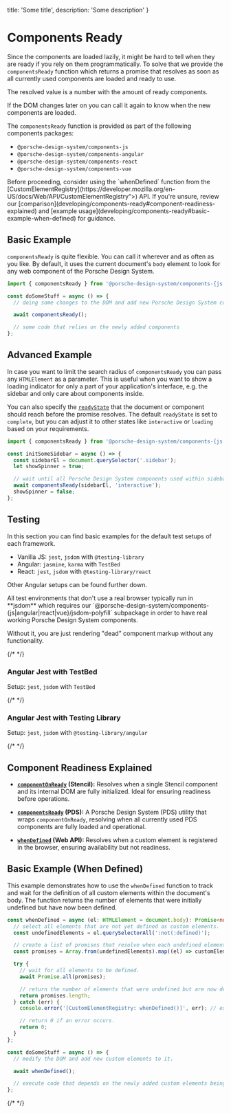 
  title: 'Some title',
  description: 'Some description'
}

# Components Ready

Since the components are loaded lazily, it might be hard to tell when they are ready if you rely on them
programmatically. To solve that we provide the `componentsReady` function which returns a promise that resolves as soon
as all currently used components are loaded and ready to use.

The resolved value is a number with the amount of ready components.

If the DOM changes later on you can call it again to know when the new components are loaded.

The `componentsReady` function is provided as part of the following components packages:

- `@porsche-design-system/components-js`
- `@porsche-design-system/components-angular`
- `@porsche-design-system/components-react`
- `@porsche-design-system/components-vue`

<Notification heading="Attention" state="warning">
  Before proceeding, consider using the `whenDefined` function from the [CustomElementRegistry](https://developer.mozilla.org/en-US/docs/Web/API/CustomElementRegistry">) API.
  If you're unsure, review our [comparison](developing/components-ready#component-readiness-explained) and [example usage](developing/components-ready#basic-example-when-defined) for guidance.
</Notification>

## Basic Example

`componentsReady` is quite flexible. You can call it wherever and as often as you like.
By default, it uses the current document's `body` element to look for any web component of the Porsche Design System.

```js
import { componentsReady } from '@porsche-design-system/components-{js|angular|react|vue}';

const doSomeStuff = async () => {
  // doing some changes to the DOM and add new Porsche Design System components to it

  await componentsReady();

  // some code that relies on the newly added components
};
```

## Advanced Example

In case you want to limit the search radius of `componentsReady` you can pass any `HTMLElement` as a parameter.
This is useful when you want to show a loading indicator for only a part of your application's interface, e.g. the
sidebar and only care about components inside.

You can also specify the [`readyState`](https://developer.mozilla.org/en-US/docs/Web/API/Document/readyState) that the
document or component should reach before the promise resolves. The default `readyState` is set to `complete`, but you
can adjust it to other states like `interactive` or `loading` based on your requirements.

```js
import { componentsReady } from '@porsche-design-system/components-{js|angular|react|vue}';

const initSomeSidebar = async () => {
  const sidebarEl = document.querySelector('.sidebar');
  let showSpinner = true;

  // wait until all Porsche Design System components used within sidebar are ready
  await componentsReady(sidebarEl, 'interactive');
  showSpinner = false;
};
```

## Testing

In this section you can find basic examples for the default test setups of each framework.

- Vanilla JS: `jest`, `jsdom` with `@testing-library`
- Angular: `jasmine`, `karma` with `TestBed`
- React: `jest`, `jsdom` with `@testing-library/react`

Other Angular setups can be found further down.

<Notification heading="Important note" heading-tag="h3" state="warning">
  All test environments that don't use a real browser typically run in **jsdom** which requires our `@porsche-design-system/components-{js|angular|react|vue}/jsdom-polyfill` subpackage in order to have real working Porsche Design System components.

  Without it, you are just rendering "dead" component markup without any functionality.
</Notification>

{/* <Playground :frameworkMarkup="codeSampleDefault" :showCodeEditor="false"></Playground> */}

### Angular Jest with TestBed

Setup: `jest`, `jsdom` with `TestBed`

{/* <Playground :frameworkMarkup="codeSampleAngularTestBed" :showCodeEditor="false"></Playground> */}

### Angular Jest with Testing Library

Setup: `jest`, `jsdom` with `@testing-library/angular`

{/* <Playground :frameworkMarkup="codeSampleAngularTestingLibrary" :showCodeEditor="false"></Playground> */}

## Component Readiness Explained

- **[`componentOnReady`](https://stenciljs.com/docs/api#componentonready) (Stencil):** Resolves when a single Stencil
component and its internal DOM are fully initialized. Ideal for ensuring readiness before operations.

- **[`componentsReady`](developing/components-ready#basic-example) (PDS):** A Porsche Design System (PDS) utility that
wraps `componentOnReady`, resolving when all currently used PDS components are fully loaded and operational.

- **[`whenDefined`](https://developer.mozilla.org/en-US/docs/Web/API/CustomElementRegistry/whenDefined) (Web API):**
Resolves when a custom element is registered in the browser, ensuring availability but not readiness.

## Basic Example (When Defined)

This example demonstrates how to use the `whenDefined` function to track and wait for the definition of all custom
elements within the document's body. The function returns the number of elements that were initially undefined but have
now been defined.

```ts
const whenDefined = async (el: HTMLElement = document.body): Promise<number> => {
  // select all elements that are not yet defined as custom elements.
  const undefinedElements = el.querySelectorAll(':not(:defined)');

  // create a list of promises that resolve when each undefined element is defined.
  const promises = Array.from(undefinedElements).map((el) => customElements.whenDefined(el.localName));

  try {
    // wait for all elements to be defined.
    await Promise.all(promises);

    // return the number of elements that were undefined but are now defined.
    return promises.length;
  } catch (err) {
    console.error('[CustomElementRegistry: whenDefined()]', err); // eslint-disable-line no-console

    // return 0 if an error occurs.
    return 0;
  }
};

const doSomeStuff = async () => {
  // modify the DOM and add new custom elements to it.

  await whenDefined();

  // execute code that depends on the newly added custom elements being registered and available in the browser.
};
```

{/* <script lang="ts">

  @Component
  codeSampleDefault = getComponentsReadyCodeSamples('default');
  codeSampleAngularTestBed = getComponentsReadyCodeSamples('testbed');
  codeSampleAngularTestingLibrary = getComponentsReadyCodeSamples('testing-library');
}
</script> */}
